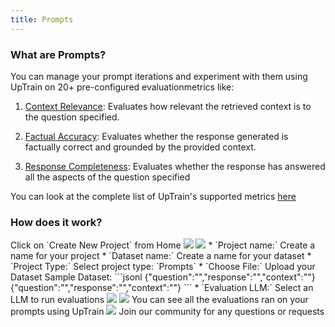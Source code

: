 ```yaml
---
title: Prompts
---
```


### What are Prompts?

You can manage your prompt iterations and experiment with them using UpTrain on 20+ pre-configured evaluationmetrics like:
1. [Context Relevance](/predefined-evaluations/context-awareness/context-relevance): Evaluates how relevant the retrieved context is to the question specified.

2. [Factual Accuracy](/predefined-evaluations/context-awareness/factual-accuracy): Evaluates whether the response generated is factually correct and grounded by the provided context.

3. [Response Completeness](/predefined-evaluations/response-quality/response-completeness): Evaluates whether the response has answered all the aspects of the question specified

You can look at the complete list of UpTrain's supported metrics [here](/predefined-evaluations/overview)

### How does it work?

<Steps>
  <Step title = "Create a new Project">
    Click on `Create New Project` from Home
    <Frame>
      <img src="/assets/dashboard/dashboard_home.png" />
    </Frame>
  </Step>
  <Step title = "Enter Project Information">
    <Frame>
      <img src="/assets/dashboard/dashboard_project1.png" />
    </Frame>
    * `Project name:` Create a name for your project
    * `Dataset name:` Create a name for your dataset
    * `Project Type:` Select project type: `Prompts`
    * `Choose File:` Upload your Dataset
      Sample Dataset:
      ```jsonl
      {"question":"","response":"","context":""}
      {"question":"","response":"","context":""}
      ```
    * `Evaluation LLM:` Select an LLM to run evaluations
  </Step>
  <Step title = "Enter your Prompt">
    <Frame>
      <img src="/assets/dashboard/prompt_select.png" />
    </Frame>
  </Step>
  <Step title = "Select Evaluations to Run">
    <Frame>
      <img src="/assets/dashboard/eval_select_metrics.png" />
    </Frame>
  </Step>
  <Step title = "View Prompts">
    You can see all the evaluations ran on your prompts using UpTrain
    <Frame>
      <img src="/assets/dashboard/prompt.png" />
    </Frame>
  </Step>
</Steps>

<CardGroup cols={1}>
  <Card
    title="Have Questions?"
    href="https://join.slack.com/t/uptraincommunity/shared_invite/zt-1yih3aojn-CEoR_gAh6PDSknhFmuaJeg"
    icon="slack"
    color="#808080"
  >
    Join our community for any questions or requests
  </Card>
  
</CardGroup>


